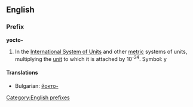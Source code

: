 ==English==
===Prefix===
[[Category:English prefixes]]
'''yocto-'''

#In the [[International System of Units]] and other [[metric]] systems of units, multiplying the [[unit]] to which it is attached by 10<sup>-24</sup>. Symbol: y

====Translations====
*Bulgarian: [[йокто-]]